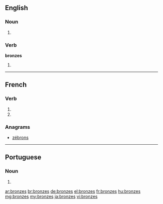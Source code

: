 {{also|bronzés}}
==English==

===Noun===
{{head|en}}

# {{plural of|bronze}}

===Verb===
'''bronzes'''

# {{en-third-person singular of|bronze}}

----

==French==

===Verb===
{{fr-verb-form}}

# {{conjugation of|bronzer||2|s|pres|ind|lang=fr}}
# {{conjugation of|bronzer||2|s|pres|sub|lang=fr}}

===Anagrams===
* [[zébrons#French|zébrons]]

----

==Portuguese==

===Noun===
{{head|pt}} {{m}}

# {{plural of|bronze|lang=pt}}

[[ar:bronzes]]
[[br:bronzes]]
[[de:bronzes]]
[[el:bronzes]]
[[fr:bronzes]]
[[hu:bronzes]]
[[mg:bronzes]]
[[my:bronzes]]
[[ja:bronzes]]
[[vi:bronzes]]